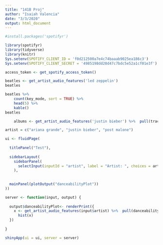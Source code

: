 ```yaml
---
title: "141B Proj"
author: "Isaiah Valencia"
date: "3/3/2020"
output: html_document
---
```


```r
#install.packages('spotifyr')
```


```r
library(spotifyr)
library(tidyverse)
library(knitr)
Sys.setenv(SPOTIFY_CLIENT_ID = 'f0d212500a7e4c74baaab9025ea186c3')
Sys.setenv(SPOTIFY_CLIENT_SECRET = '4985198dd20d47c7bdc5e52a1cf01e3f')

access_token <- get_spotify_access_token()
```


```r
beatles <- get_artist_audio_features('led zeppelin')
beatles
```

```r
beatles %>% 
    count(key_mode, sort = TRUE) %>% 
    head(5) %>% 
    kable()
beatles
```




```r

    albums <- get_artist_audio_features('justin bieber') %>%  pull(track_name)

artist = c("ariana grande", "justin bieber", "post malone")

ui <- fluidPage(
  
  titlePanel("Test"),
  
  sidebarLayout(
    sidebarPanel(
      selectInput(inputId = "artist", label = "Artist: ", choices = artist, multiple =F)
    ),
  
  
  mainPanel(plotOutput("danceabilityPlot"))
))

server <- function(input, output) {
  
  output$danceabilityPlot<- renderPrint({
    x <- get_artist_audio_features(input$artist) %>%  pull(danceability) 
      hist(x)
  })
 
}

shinyApp(ui = ui, server = server)

```


